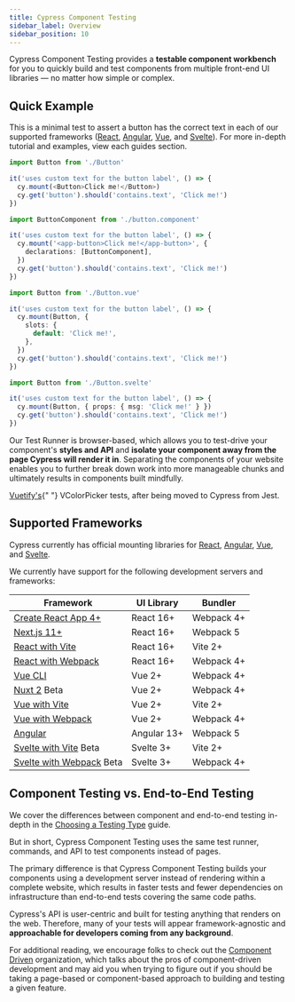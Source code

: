 ```yaml
---
title: Cypress Component Testing
sidebar_label: Overview
sidebar_position: 10
---
```


Cypress Component Testing provides a **testable component workbench** for you to
quickly build and test components from multiple front-end UI libraries — no
matter how simple or complex.

## Quick Example

This is a minimal test to assert a button has the correct text in each of our
supported frameworks ([React](/guides/component-testing/react/overview),
[Angular](/guides/component-testing/angular/overview),
[Vue](/guides/component-testing/vue/overview), and
[Svelte](/guides/component-testing/svelte/overview)). For more in-depth tutorial
and examples, view each guides section.

<code-group>
<code-block label="React" active>

```ts
import Button from './Button'

it('uses custom text for the button label', () => {
  cy.mount(<Button>Click me!</Button>)
  cy.get('button').should('contains.text', 'Click me!')
})
```

</code-block>
<code-block label="Angular">

```ts
import ButtonComponent from './button.component'

it('uses custom text for the button label', () => {
  cy.mount('<app-button>Click me!</app-button>', {
    declarations: [ButtonComponent],
  })
  cy.get('button').should('contains.text', 'Click me!')
})
```

</code-block>
<code-block label="Vue">

```ts
import Button from './Button.vue'

it('uses custom text for the button label', () => {
  cy.mount(Button, {
    slots: {
      default: 'Click me!',
    },
  })
  cy.get('button').should('contains.text', 'Click me!')
})
```

</code-block>
<code-block label="Svelte">

```ts
import Button from './Button.svelte'

it('uses custom text for the button label', () => {
  cy.mount(Button, { props: { msg: 'Click me!' } })
  cy.get('button').should('contains.text', 'Click me!')
})
```

</code-block>
</code-group>

Our Test Runner is browser-based, which allows you to test-drive your
component's **styles and API** and **isolate your component away from the page
Cypress will render it in**. Separating the components of your website enables
you to further break down work into more manageable chunks and ultimately
results in components built mindfully.

<DocsVideo src="/img/vuetify-color-picker-example.webm" />

<p style={{ fontSize: 0.85 + "rem", textAlign: "center" }}>
  <a href="https://vuetifyjs.com/en/components/color-pickers/">Vuetify's</a>{" "}
  VColorPicker tests, after being moved to Cypress from Jest.
</p>

## Supported Frameworks

Cypress currently has official mounting libraries for
[React](/guides/component-testing/react/overview),
[Angular](/guides/component-testing/angular/overview),
[Vue](/guides/component-testing/vue/overview), and
[Svelte](/guides/component-testing/svelte/overview).

We currently have support for the following development servers and frameworks:

| Framework                                                                                                            | UI Library  | Bundler    |
| -------------------------------------------------------------------------------------------------------------------- | ----------- | ---------- |
| [Create React App 4+](/guides/component-testing/react/overview#Create-React-App-CRA)                                 | React 16+   | Webpack 4+ |
| [Next.js 11+](/guides/component-testing/react/overview#Next-js)                                                      | React 16+   | Webpack 5  |
| [React with Vite](/guides/component-testing/react/overview#React-with-Vite)                                          | React 16+   | Vite 2+    |
| [React with Webpack](/guides/component-testing/react/overview#React-with-Webpack)                                    | React 16+   | Webpack 4+ |
| [Vue CLI](/guides/component-testing/vue/overview#Vue-CLI)                                                            | Vue 2+      | Webpack 4+ |
| [Nuxt 2](/guides/component-testing/vue/overview#Nuxt) <Badge type="info">Beta</Badge>                                | Vue 2+      | Webpack 4+ |
| [Vue with Vite](/guides/component-testing/vue/overview#Vue-with-Vite)                                                | Vue 2+      | Vite 2+    |
| [Vue with Webpack](/guides/component-testing/vue/overview#Vue-with-Webpack)                                          | Vue 2+      | Webpack 4+ |
| [Angular](/guides/component-testing/angular/overview#Framework-Configuration)                                        | Angular 13+ | Webpack 5  |
| [Svelte with Vite](/guides/component-testing/svelte/overview#Svelte-with-Vite) <Badge type="info">Beta</Badge>       | Svelte 3+   | Vite 2+    |
| [Svelte with Webpack](/guides/component-testing/svelte/overview#Svelte-with-Webpack) <Badge type="info">Beta</Badge> | Svelte 3+   | Webpack 4+ |

## Component Testing vs. End-to-End Testing

We cover the differences between component and end-to-end testing in-depth in
the [Choosing a Testing Type](/guides/core-concepts/testing-types) guide.

But in short, Cypress Component Testing uses the same test runner, commands, and
API to test components instead of pages.

The primary difference is that Cypress Component Testing builds your components
using a development server instead of rendering within a complete website, which
results in faster tests and fewer dependencies on infrastructure than end-to-end
tests covering the same code paths.

Cypress's API is user-centric and built for testing anything that renders on the
web. Therefore, many of your tests will appear framework-agnostic and
**approachable for developers coming from any background**.

For additional reading, we encourage folks to check out the
[Component Driven](https://componentdriven.org) organization, which talks about
the pros of component-driven development and may aid you when trying to figure
out if you should be taking a page-based or component-based approach to building
and testing a given feature.
